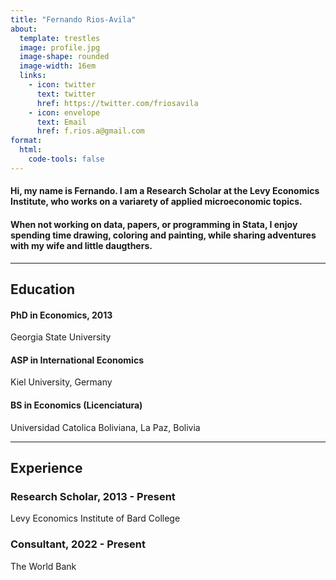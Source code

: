 ```yaml
---
title: "Fernando Rios-Avila"
about:
  template: trestles
  image: profile.jpg
  image-shape: rounded
  image-width: 16em
  links:
    - icon: twitter
      text: twitter
      href: https://twitter.com/friosavila
    - icon: envelope 
      text: Email
      href: f.rios.a@gmail.com
format:
  html:
    code-tools: false  
---
```


#### Hi, my name is Fernando. I am a Research Scholar at the Levy Economics Institute, who works on a variarety of applied microeconomic topics. 
#### When not working on data, papers, or programming in Stata, I enjoy spending time drawing, coloring and painting, while sharing adventures with my wife and little daugthers.

----

## Education

#### <i class="bi bi-mortarboard-fill"></i>  **PhD in Economics**, 2013
Georgia State University

#### <i class="bi bi-mortarboard-fill"></i> **ASP in International Economics**
Kiel University, Germany

#### <i class="bi bi-mortarboard-fill"></i> **BS in Economics (Licenciatura)**
Universidad Catolica Boliviana, La Paz, Bolivia

---- 

## Experience

### <i class="bi bi-pc-display"></i>   <i class="bi bi-chalkboard-teacher"></i> **Research Scholar**, 2013 - Present
Levy Economics Institute of Bard College

### <i class="bi bi-pc-display"></i> **Consultant**, 2022 - Present
The World Bank 